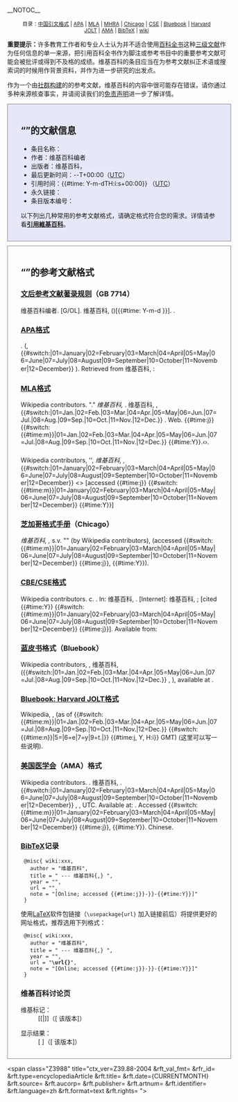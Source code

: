 __NOTOC__
<div style="width: 90%; text-align: center; font-size: 85%; margin: 10px auto;">目录：[[#GB7714|中国引文格式]] | [[#APA格式|APA]] | [[#MLA格式|MLA]] | [[#MHRA格式|MHRA]] | [[#Chicago|Chicago]] | [[#CBE/CSE格式|CSE]] | [[#Bluebook|Bluebook]] | [[#Bluebook:_Harvard_JOLT格式|Harvard JOLT]] | [[#AMA|AMA]] | [[#BibTeX记录|BibTeX]] | [[#维基百科讨论页|wiki]]</div>

'''重要提示：'''许多教育工作者和专业人士认为并不适合使用[[百科全书|百科全书]]这种[[三级文献|三级文献]]作为任何信息的单一来源，把引用百科全书作为脚注或参考书目中的重要参考文献可能会被批评或得到不及格的成绩。维基百科的条目应当在为参考文献纠正术语或搜索词的时候用作背景资料，并作为进一步研究的出发点。

作为一个由[[维基百科:誰在寫維基百科|社群构建]]的的参考文献，维基百科的内容中很可能存在错误，请你通过多种来源核查事实，并请阅读我们的[[wikipedia:免责声明|免责声明]]进一步了解详情。

<div style="border: 1px solid grey; background: #E6E8FA; width: 90%; padding: 15px 30px 15px 30px; margin: 10px auto;">

== “{{FULLPAGENAME}}”的文献信息 ==

* 条目名称：{{FULLPAGENAME}} 
* 作者：维基百科编者
* 出版者：维基百科，{{int:sitesubtitle}} 
* 最后更新时间：{{CURRENTYEAR}}<nowiki>-</nowiki>{{CURRENTMONTH}}<nowiki>-</nowiki>{{CURRENTDAY2}}T{{CURRENTTIME}}+00:00（[[UTC|UTC]]）
* 引用时间：{{#time: Y-m-dTH:i:s+00:00}} （[[UTC|UTC]]）
* 永久链接：{{canonicalurl:{{FULLPAGENAME}}|oldid={{REVISIONID}}}}
* 条目版本编号：{{REVISIONID}}

以下列出几种常用的参考文献格式，请确定格式符合您的需求。详情请参看'''[[维基百科:引用維基百科|引用維基百科]]'''。

</div>
<div class="plainlinks" style="border: 1px solid grey; width: 90%; padding: 15px 30px 15px 30px; margin: 10px auto;">

== “{{FULLPAGENAME}}”的参考文献格式 ==

{{anchors|GB7714}}
===[[文后参考文献著录规则|文后参考文献著录规则]]（GB 7714）===
维基百科编者. {{FULLPAGENAME}}[G/OL]. 维基百科, {{CURRENTYEAR}}({{CURRENTYEAR}}{{CURRENTMONTH}}{{CURRENTDAY2}})[{{#time: Y-m-d }}]. {{canonicalurl:{{FULLPAGENAME}}|oldid={{REVISIONID}}}}.  

=== [[APA格式|APA格式]] ===

{{FULLPAGENAME}}. ({{CURRENTYEAR}}, {{#switch:{{CURRENTMONTH}}|01=January|02=February|03=March|04=April|05=May|06=June|07=July|08=August|09=September|10=October|11=November|12=December}} {{CURRENTDAY}}). Retrieved from 维基百科, {{MediaWiki:Sitesubtitle}}: {{canonicalurl:{{FULLPAGENAME}}|oldid={{REVISIONID}}}}

=== [[MLA格式手冊|MLA格式]] ===
Wikipedia contributors. "{{FULLPAGENAME}}." ''维基百科, {{MediaWiki:Sitesubtitle}}''. 维基百科, {{MediaWiki:Sitesubtitle}}, {{CURRENTDAY}} {{#switch:{{CURRENTMONTH}}|01=Jan.|02=Feb.|03=Mar.|04=Apr.|05=May|06=Jun.|07=Jul.|08=Aug.|09=Sep.|10=Oct.|11=Nov.|12=Dec.}} {{CURRENTYEAR}}. Web. {{#time:j}} {{#switch:{{#time:m}}|01=Jan.|02=Feb.|03=Mar.|04=Apr.|05=May|06=Jun.|07=Jul.|08=Aug.|09=Sep.|10=Oct.|11=Nov.|12=Dec.}} {{#time:Y}}.‹{{canonicalurl:{{FULLPAGENAME}}|oldid={{REVISIONID}}}}<nowiki>›</nowiki>.

=== {{link-en|MHRA格式|MHRA Style Guide}} ===
Wikipedia contributors, '{{FULLPAGENAME}}',  ''维基百科, {{MediaWiki:Sitesubtitle}},'' {{CURRENTDAY}} {{#switch:{{CURRENTMONTH}}|01=January|02=February|03=March|04=April|05=May|06=June|07=July|08=August|09=September|10=October|11=November|12=December}} {{CURRENTYEAR}} <{{canonicalurl:{{FULLPAGENAME}}|oldid={{REVISIONID}}}}> [accessed {{#time:j}} {{#switch:{{#time:m}}|01=January|02=February|03=March|04=April|05=May|06=June|07=July|08=August|09=September|10=October|11=November|12=December}} {{#time:Y}}]

{{anchors|Chicago}}
=== [[芝加哥格式手册|芝加哥格式手册]]（Chicago） ===
''维基百科, {{MediaWiki:Sitesubtitle}},'' s.v. "{{FULLPAGENAME}}" (by Wikipedia contributors), {{canonicalurl:{{FULLPAGENAME}}|oldid={{REVISIONID}}}} (accessed {{#switch:{{#time:m}}|01=January|02=February|03=March|04=April|05=May|06=June|07=July|08=August|09=September|10=October|11=November|12=December}} {{#time:j}}, {{#time:Y}}).

=== [[科学编辑委员会|CBE/CSE格式]] ===
Wikipedia contributors. c{{CURRENTYEAR}}. {{FULLPAGENAME}}. In: 维基百科, {{MediaWiki:Sitesubtitle}}. [Internet]: 维基百科, {{MediaWiki:Sitesubtitle}}; [cited {{#time:Y}} {{#switch:{{#time:m}}|01=January|02=February|03=March|04=April|05=May|06=June|07=July|08=August|09=September|10=October|11=November|12=December}} {{#time:j}}]. Available from: 
{{canonicalurl:{{FULLPAGENAME}}|oldid={{REVISIONID}}}}

{{anchors|Bluebook}}
=== [[蓝皮书|蓝皮书]]格式（Bluebook） ===
Wikipedia contributors, {{FULLPAGENAME}}, 维基百科, {{MediaWiki:Sitesubtitle}} ({{#switch:{{CURRENTMONTH}}|01=Jan.|02=Feb.|03=Mar.|04=Apr.|05=May|06=Jun.|07=Jul.|08=Aug.|09=Sep.|10=Oct.|11=Nov.|12=Dec.}} {{CURRENTDAY}}, {{CURRENTYEAR}}), available at {{canonicalurl:{{FULLPAGENAME}}|oldid={{REVISIONID}}}}.

=== [[蓝皮书#Citation_to_Wikipedia|Bluebook: Harvard JOLT格式]] ===
Wikipedia, ''{{FULLPAGENAME}}'', {{canonicalurl:{{FULLPAGENAME}}}} (as of {{#switch:{{#time:m}}|01=Jan.|02=Feb.|03=Mar.|04=Apr.|05=May|06=Jun.|07=Jul.|08=Aug.|09=Sep.|10=Oct.|11=Nov.|12=Dec.}} {{#switch:{{#time:n}}|5=|6=e|7=y|9=t.|}} {{#time:j, Y, H:i}} GMT) (这里可以写一些说明).

{{anchors|AMA}}
=== [[美国医学会|美国医学会]]（AMA）格式 ===
Wikipedia contributors. {{FULLPAGENAME}}. 维基百科, {{MediaWiki:Sitesubtitle}}. {{#switch:{{CURRENTMONTH}}|01=January|02=February|03=March|04=April|05=May|06=June|07=July|08=August|09=September|10=October|11=November|12=December}} {{CURRENTDAY}}, {{CURRENTYEAR}}, {{CURRENTTIME}} UTC. Available at: {{canonicalurl:{{FULLPAGENAME}}|oldid={{REVISIONID}}}}. Accessed {{#switch:{{#time:m}}|01=January|02=February|03=March|04=April|05=May|06=June|07=July|08=August|09=September|10=October|11=November|12=December}} {{#time:j}}, {{#time:Y}}. Chinese.

=== [[BibTeX|BibTeX]]记录===

  @misc{ wiki:xxx,
    author = "维基百科",
    title = "{{FULLPAGENAME}} --- 维基百科{,} {{MediaWiki:Sitesubtitle}}",
    year = "{{CURRENTYEAR}}",
    url = "{{canonicalurl:{{FULLPAGENAME}}|oldid={{REVISIONID}}}}",
    note = "[Online; accessed {{#time:j}}-{{MONTHNAMEEN|{{#time:m}}}}-{{#time:Y}}]"
  }

使用[[LaTeX|LaTeX]]软件包链接（<code>\usepackage{url}</code> 加入链接前后）将提供更好的网址格式，推荐选用下列格式：

  @misc{ wiki:xxx,
    author = "维基百科",
    title = "{{FULLPAGENAME}} --- 维基百科{,} {{MediaWiki:Sitesubtitle}}",
    year = "{{CURRENTYEAR}}",
    url = "'''\url{'''{{canonicalurl:{{FULLPAGENAME}}|oldid={{REVISIONID}}}}'''}'''",
    note = "[Online; accessed {{#time:j}}-{{MONTHNAMEEN|{{#time:m}}}}-{{#time:Y}}]"
  }

=== 维基百科讨论页 ===
; 维基标记：
: <nowiki>[[</nowiki>{{FULLPAGENAME}}<nowiki>|</nowiki>{{FULLPAGENAME}}<nowiki>]]</nowiki>（<nowiki>[</nowiki>{{canonicalurl:{{FULLPAGENAME}}|oldid={{REVISIONID}}}} 该版本<nowiki>]</nowiki>）

; 显示结果：
: [{{canonicalurl:{{FULLPAGENAME}}}} {{FULLPAGENAME}}]（[{{canonicalurl:{{FULLPAGENAME}}|oldid={{REVISIONID}}}} 该版本]）

</div> <!--closing "Citation styles" div--><!--

This is a COinS tag (http://ocoins.info), which allows automated tools to parse the citation information:

  --><span class="Z3988" title="ctx_ver=Z39.88-2004<!--
  -->&rft_val_fmt={{urlencode:info:ofi/fmt:kev:mtx:dc}}<!--                 Field descriptions: http://www.openurl.info/registry/docs/mtx/info:ofi/fmt:kev:mtx:dc
  -->&rfr_id={{urlencode:info:sid/zh.wikipedia.org:article}}<!--           Generator identifier: http://info-uri.info/registry/OAIHandler?verb=GetRecord&metadataPrefix=reg&identifier=info:sid/
  -->&rft.type=encyclopediaArticle<!--                                      The nature or genre of the content of the resource.
  -->&rft.title={{FULLPAGENAMEE}}<!--                          A name given to the resource.
  -->&rft.date={{CURRENTYEAR}}{CURRENTMONTH}{{CURRENTDAY2}}<!--         A date of an event in the lifecycle of the resource... typically the creation or availability of the resource.  (add T{{CURRENTTIME}}Z for ISO 8601?)
  -->&rft.source={{urlencode:维基百科, {{MediaWiki:Sitesubtitle}}}}<!-- A Reference to a resource from which the present resource is derived.
  -->&rft.aucorp={{urlencode:Wikipedia contributors}}<!--                              Organization or corporation that is the author or creator of the book, i.e. "Mellon Foundation"
  -->&rft.publisher={{urlencode:Wikimedia Foundation}}<!--                  An entity responsbile for making the resource available... person, an organization, or a service.
  -->&rft.artnum={{REVISIONID}}<!--                                         Article number assigned by the publisher.
  -->&rft.identifier={{urlencode:{{canonicalurl:{{FULLPAGENAME}}|oldid={{REVISIONID}}}}}}<!-- URL
  -->&rft.language=zh<!--                                                   A language of the intellectual content of the resource. Recommended best practice is to use RFC 3066... in conjunction with ISO639
  -->&rft.format=text<!--                                                   The physical or digital manifestation of the resource... may include the media-type or dimensions of the resource.
  -->&rft.rights={{urlencode:CC-BY-SA 3.0}}<!--           The copyright license the material uses.
  -->"><span style="display: none;"> </span></span>